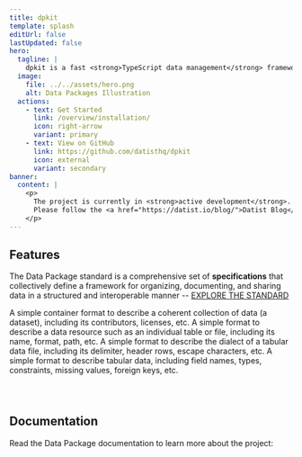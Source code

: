```yaml
---
title: dpkit
template: splash
editUrl: false
lastUpdated: false
hero:
  tagline: |
    dpkit is a fast <strong>TypeScript data management</strong> framework based on the <strong>Data Package standard</strong>. It supports various formats like CSV, JSON, and Parquet and integrates with data platforms such as CKAN, Zenodo, and GitHub.
  image:
    file: ../../assets/hero.png
    alt: Data Packages Illustration
  actions:
    - text: Get Started
      link: /overview/installation/
      icon: right-arrow
      variant: primary
    - text: View on GitHub
      link: https://github.com/datisthq/dpkit
      icon: external
      variant: secondary
banner:
  content: |
    <p>
      The project is currently in <strong>active development</strong>.
      Please follow the <a href="https://datist.io/blog/">Datist Blog</a> for news and announcements.
    </p>
---
```



<h2>Features</h2>

The Data Package standard is a comprehensive set of **specifications** that collectively define a framework for organizing, documenting, and sharing data in a structured and interoperable manner -- [EXPLORE THE STANDARD](/standard/data-package)

<CardGrid>
  <ClickableCard title="Data Package" icon="open-book" href="/standard/data-package">
    A simple container format to describe a coherent collection of data (a dataset),
    including its contributors, licenses, etc.
  </ClickableCard>
  <ClickableCard title="Data Resource" icon="rocket" href="/standard/data-resource">
    A simple format to describe a data resource such as an individual table or file,
    including its name, format, path, etc.
  </ClickableCard>
  <ClickableCard title="Table Dialect" icon="document" href="/standard/table-dialect">
    A simple format to describe the dialect of a tabular data file, including its
    delimiter, header rows, escape characters, etc.
  </ClickableCard>
  <ClickableCard title="Table Schema" icon="puzzle" href="/standard/table-schema">
    A simple format to describe tabular data, including field names, types, constraints,
    missing values, foreign keys, etc.
  </ClickableCard>
</CardGrid>

<div style="margin-bottom: 5em"></div>

<h2>Documentation</h2>

Read the Data Package documentation to learn more about the project:

<CardGrid>
  <LinkCard title="Standard" href="/standard/data-package" />
  <LinkCard title="Extensions" href="/extensions/camtrap-data-package" />
  <LinkCard title="Recipes" href="/recipes/caching-of-resources" />
  <LinkCard title="Guides" href="/guides/using-data-package" />
</CardGrid>

<About />
